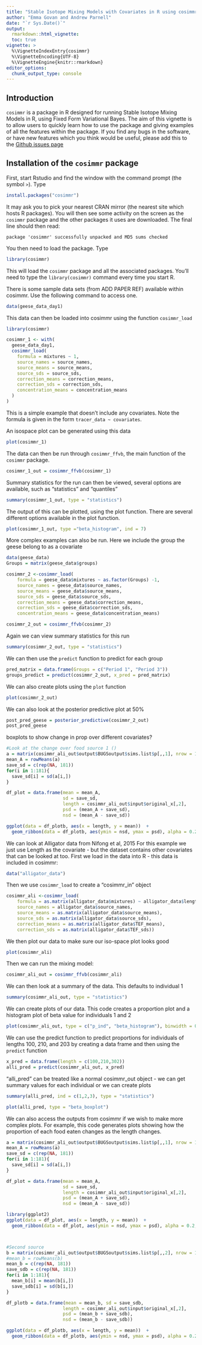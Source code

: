 ```yaml
---
title: "Stable Isotope Mixing Models with Covariates in R using cosimmr"
author: "Emma Govan and Andrew Parnell"
date: "`r Sys.Date()`"
output: 
  rmarkdown::html_vignette:
  toc: true
vignette: >
  %\VignetteIndexEntry{cosimmr}
  %\VignetteEncoding{UTF-8}
  %\VignetteEngine{knitr::rmarkdown}
editor_options: 
  chunk_output_type: console
---
```



## Introduction

`cosimmr` is a package in R designed for running Stable Isotope Mixing Models in
R, using Fixed Form Variational Bayes. The aim of this vignette is to allow users
to quickly learn how to use the package and giving examples of all the 
features within the package.
If you find any bugs in the software, or have new features which you think would be 
useful, please add this to the [Github issues page](https://github.com/emmagovan/cosimmr/issues)

## Installation of the `cosimmr` package

First, start Rstudio and find the window with the command prompt (the symbol `>`). Type

```r
install.packages("cosimmr")
```
It may ask you to pick your nearest CRAN mirror (the nearest site which hosts R packages). You will then see some activity on the screen as the `cosimmr` package and the other packages it uses are downloaded. The final line should then read: 

`package 'cosimmr' successfully unpacked and MD5 sums checked`

You then need to load the package. Type

```r
library(cosimmr)
```

This will load the `cosimmr` package and all the associated packages. You’ll need to type the `library(cosimmr)` command every time you start R.


There is some sample data sets (from ADD PAPER REF) available within cosimmr. 
Use the following command to access one.
```r
data(geese_data_day1)
```

This data can then be loaded into cosimmr using the function `cosimmr_load`

```r
library(cosimmr)
```
```r
cosimmr_1 <- with(
  geese_data_day1,
  cosimmr_load(
    formula = mixtures ~ 1,
    source_names = source_names,
    source_means = source_means,
    source_sds = source_sds,
    correction_means = correction_means,
    correction_sds = correction_sds,
    concentration_means = concentration_means
  )
)
```
This is a simple example that doesn't include any covariates. Note the formula is given in the form `tracer_data ~ covariates`. 

An isospace plot can be generated using this data
```r
plot(cosimmr_1)
```

The data can then be run through `cosimmr_ffvb`, the main function of the `cosimmr` 
package.
```r
cosimmr_1_out = cosimmr_ffvb(cosimmr_1)
```

Summary statistics for the run can then be viewed, several options are available, such as "statistics" and "quantiles"
```r
summary(cosimmr_1_out, type = "statistics")
```

The output of this can be plotted, using the plot function. There are several different options available in the plot function.
```r
plot(cosimmr_1_out, type ="beta_histogram", ind = 7)
```

More complex examples can also be run. Here we include the group the geese belong to as a covariate
```r
data(geese_data)
Groups = matrix(geese_data$groups)

cosimmr_2 <-cosimmr_load(
    formula = geese_data$mixtures ~ as.factor(Groups) -1,
    source_names = geese_data$source_names,
    source_means = geese_data$source_means,
    source_sds = geese_data$source_sds,
    correction_means = geese_data$correction_means,
    correction_sds = geese_data$correction_sds,
    concentration_means = geese_data$concentration_means)

cosimmr_2_out = cosimmr_ffvb(cosimmr_2)
```

Again we can view summary statistics for this run
```r
summary(cosimmr_2_out, type = "statistics")
```


We can then use the `predict` function to predict for each group
```r
pred_matrix = data.frame(Groups = c("Period 1", "Period 3"))
groups_predict = predict(cosimmr_2_out, x_pred = pred_matrix)
```

We can also create plots using the `plot` function
```r
plot(cosimmr_2_out)
```

We can also look at the posterior predictive plot at 50%
```r
post_pred_geese = posterior_predictive(cosimmr_2_out)
post_pred_geese
```

boxplots to show change in prop over different covariates?
```r
#Look at the change over food source 1 ()
a = matrix(cosimmr_ali_out$output$BUGSoutput$sims.list$p[,,1], nrow = 181, ncol = 3600)
mean_A = rowMeans(a)
save_sd = c(rep(NA, 181))
for(i in 1:181){
  save_sd[i] = sd(a[i,])
}

df_plot = data.frame(mean = mean_A, 
                     sd = save_sd, 
                     length = cosimmr_ali_out$input$original_x[,2], 
                     psd = (mean_A + save_sd),
                     nsd = (mean_A - save_sd))

ggplot(data = df_plotb, aes(x = length, y = mean))  + 
  geom_ribbon(data = df_plotb, aes(ymin = nsd, ymax = psd), alpha = 0.2, fill = "blue") + geom_line() + ggtitle("Freshwater") +xlab("length") + ylab("proportion")

```






We can look at Alligator data from Nifong et al, 2015
For this example we just use Length as the covariate - but the dataset contains other covariates that can be looked at too.
First we load in the data into R - this data is included in cosimmr:
```r
data("alligator_data")
```

Then we use `cosimmr_load` to create a "cosimmr_in" object
```r
cosimmr_ali <-cosimmr_load(
    formula = as.matrix(alligator_data$mixtures) ~ alligator_data$length,
    source_names = alligator_data$source_names,
    source_means = as.matrix(alligator_data$source_means),
    source_sds = as.matrix(alligator_data$source_sds),
    correction_means = as.matrix(alligator_data$TEF_means),
    correction_sds = as.matrix(alligator_data$TEF_sds))
```

We then plot our data to make sure our iso-space plot looks good
```r
plot(cosimmr_ali)
```

Then we can run the mixing model:
```r
cosimmr_ali_out = cosimmr_ffvb(cosimmr_ali)
```

We can then look at a summary of the data. This defaults to individual 1
```r
summary(cosimmr_ali_out, type = "statistics")
```

We can create plots of our data. This code creates a proportion plot and a histogram plot of beta value for individuals 1 and 2
```r
plot(cosimmr_ali_out, type = c("p_ind", "beta_histogram"), binwidth = 0.01, ind = c(1,2))
```

We can use the predict function to predict proportions for individuals of lengths 100, 210, and 203 by creating a data frame and then using the `predict` function
```r
x_pred = data.frame(length = c(100,210,302))
alli_pred = predict(cosimmr_ali_out, x_pred)
```

"alli_pred" can be treated like a normal cosimmr_out object - we can get summary values for each individual or we can create plots
```r
summary(alli_pred, ind = c(1,2,3), type = "statistics")

plot(alli_pred, type = "beta_boxplot")
```


We can also access the outputs from cosimmr if we wish to make more complex plots.
For example, this code generates plots showing how the proportion of each food eaten changes as the length changes.
```r
a = matrix(cosimmr_ali_out$output$BUGSoutput$sims.list$p[,,1], nrow = 181, ncol = 3600)
mean_A = rowMeans(a)
save_sd = c(rep(NA, 181))
for(i in 1:181){
  save_sd[i] = sd(a[i,])
}

df_plot = data.frame(mean = mean_A, 
                     sd = save_sd, 
                     length = cosimmr_ali_out$input$original_x[,2], 
                     psd = (mean_A + save_sd),
                     nsd = (mean_A - save_sd))

library(ggplot2)
ggplot(data = df_plot, aes(x = length, y = mean))  + 
  geom_ribbon(data = df_plot, aes(ymin = nsd, ymax = psd), alpha = 0.2, fill = "blue") + geom_line() + ggtitle("Marine") +xlab("length") + ylab("proportion")



#Second source
b = matrix(cosimmr_ali_out$output$BUGSoutput$sims.list$p[,,2], nrow = 181, ncol = 3600)
#mean_b = rowMeans(b)
mean_b = c(rep(NA, 181))
save_sdb = c(rep(NA, 181))
for(i in 1:181){
  mean_b[i] = mean(b[i,])
  save_sdb[i] = sd(b[i,])
}

df_plotb = data.frame(mean = mean_b, sd = save_sdb, 
                     length = cosimmr_ali_out$input$original_x[,2], 
                     psd = (mean_b + save_sdb),
                     nsd = (mean_b - save_sdb))

ggplot(data = df_plotb, aes(x = length, y = mean))  + 
  geom_ribbon(data = df_plotb, aes(ymin = nsd, ymax = psd), alpha = 0.2, fill = "blue") + geom_line() + ggtitle("Freshwater") +xlab("length") + ylab("proportion")


```

